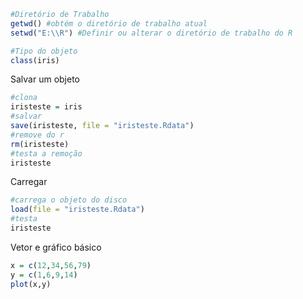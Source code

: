```r
#Diretório de Trabalho
getwd() #obtém o diretório de trabalho atual
setwd("E:\\R") #Definir ou alterar o diretório de trabalho do R
```
```r
#Tipo do objeto
class(iris)
```
Salvar um objeto
```r
#clona
iristeste = iris
#salvar
save(iristeste, file = "iristeste.Rdata")
#remove do r
rm(iristeste)
#testa a remoção
iristeste
```
Carregar
```r

#carrega o objeto do disco
load(file = "iristeste.Rdata")
#testa
iristeste
```
Vetor e gráfico básico
```r

x = c(12,34,56,79)
y = c(1,6,9,14)
plot(x,y)
```

